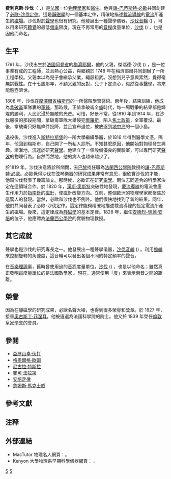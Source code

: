 {{NoteTA
|G1 = Physics
|1 = zh-cn:费利克斯; zh-tw:菲利克斯;
}}
{{Infobox Scientist
|name              = {{lang|fr|Félix Savart}}
| image_size        = 150px
|birth_date        = {{birth date|1791|6|30}}
|birth_place       = {{flag|法蘭西王國}}[[阿登省|阿登省]][[沙勒維爾-梅濟耶爾|梅濟耶爾]]
|death_date        = {{death date and age|1841|3|16|1791|6|30}}
|death_place       =  法國[[巴黎|巴黎]] 
|nationality       = [[法國|法國]]
|field             = [[物理|物理]]、[[醫生|醫生]]
|work_institutions = [[法蘭西公學院|法蘭西公學院]]
|known_for         =[[必歐-沙伐定律|必歐-沙伐定律]]
}}

'''费利克斯·沙伐'''{{NoteTag|法语人名Savart在现代人名翻译中译作“萨瓦尔”，但在指该物理学家时约定俗成译作“萨伐尔”。}}（{{lang-fr|Félix Savart}} ，{{bd|1791年|6月30日|1841年|3月16日}}）是[[法國|法國]]一位[[物理學家|物理學家]]和[[醫生|醫生]]。他與[[讓-巴蒂斯特·必歐|讓-巴蒂斯特·必歐]]共同創建了[[必歐-沙伐定律|必歐-沙伐定律]]。這是[[靜磁學|靜磁學]]的一個基本定律，精確地描述[[載流導線|載流導線]]的[[電流|電流]]所產生的[[磁場|磁場]]。沙伐對於[[聲學|聲學]]也很有研究。他發展出一種聲學儀器，[[沙伐音輪|沙伐音輪]] ({{lang|en|Savart wheel}}) ，可以用來研究[[聽覺|聽覺]]的最低[[頻率|頻率]]限度。現在不再常用的[[音程|音程]]度量單位，[[沙伐|沙伐]] ({{lang|en|savart}}) ，也是因他而命名。

==生平==
1791 年，沙伐出生於[[法國|法國]][[阿登省|阿登省]]的[[沙勒維爾-梅濟耶爾|梅濟耶爾]]，他的父親，傑瑞德·沙伐 ({{lang|fr|Gérard Savart}}) ，是一位事業有成的工程師，並且熱心公益，與鄉親於 1748 年在梅濟耶爾共同創辦了一所工程學校。父親本以為兒子會繼承父業，繩厥祖武。沒想到兒子意興索然，覺得毫無挑戰性。在十七歲那年，不顧父親的反對，兒子下定決心，毅然從事[[醫學|醫學]]，將來能懸壺濟世。

1808 年，沙伐在[[摩澤爾省|摩澤爾省]][[梅斯|梅斯市]]的一所醫院學習醫術。兩年後，結束訓練，他成為[[拿破崙|拿破崙]]軍隊裏的[[軍醫|軍醫]]。那時候，正值拿破崙全盛時代，每一場戰爭的結果都是輝煌的勝利，人民沉浸於無敵的光芒。可惜，好景不常，從1810 年到1814 年，在沙伐服役的那段期間，拿破崙軍隊大舉侵犯[[俄羅斯|俄羅斯]]，陷入[[焦土政策|焦土政策]]，全軍覆沒。最後，拿破崙只好無條件投降，並且宣布退位，被放逐到[[地中海|地中海]]的一個小島。

退役後，沙伐進入[[斯特拉斯堡|斯特拉斯堡]]的一所大學繼續學醫，於1816 年得到醫學文憑。隔年，他回到梅斯市，自己開了一所私人診所。不知甚麼原因，他開始對物理發生興趣。漸漸地，沉迷於研究[[聲學|聲學]]。他建立了一個設備優良的實驗室，可以專門研究[[聲波|聲波]]的物理行為。自然而然地，他的病人也越來越少了。

於1819 年，沙伐決意將診所關閉，去[[巴黎|巴黎]]找任職為[[法蘭西公學院|法蘭西公學院]]教授的[[讓-巴蒂斯特·必歐|讓-巴蒂斯特·必歐]]。必歐覺得沙伐在弦琴樂器的研究成果非常有意思，很欣賞沙伐的才能，他幫沙伐發表了幾篇論文。那時候，必歐正在研究[[電學|電學]]。兩位志同道合的科學家決定在這領域合作。於 1820 年，[[漢斯·奧斯特|漢斯·奧斯特]]突破性地發現，[[載流導線|載流導線]]的電流會產生作用力於[[指南針|指南針]]的[[磁|磁針]]，使磁針改變方向。立刻，整個歐洲的物理學家都聚焦於這驚人的發現。當然，必歐和沙伐也不例外。他們很快地找到了新的結果。同年，他們共同發表了必歐-沙伐定律。這定律能夠精確地描述載流導線的恆定電流所產生的磁場。後來，這定律成為[[靜磁學|靜磁學]]的基本定律。1828 年，繼任[[安德烈-瑪麗·安培|安德烈-瑪麗·安培]]的位子，他應聘為[[法蘭西公學院|法蘭西公學院]]的實驗物理教授。

==其它成就==
聲學也是沙伐的研究專長之一。他發展出一種聲學儀器，[[沙伐音輪|沙伐音輪]] ({{lang|en|Savart wheel}}) 。利用[[齒輪|齒輪]]來控制旋轉的角速度，這音輪可以發出各個不同的特定頻率的聲音。

在[[音樂理論|音樂理論]]裏，舊時曾使用過的[[音程|音程]]度量單位，[[沙伐|沙伐]] ({{lang|en|savart}}) ，也是以他命名；雖然真正發明這度量單位的是法國數學家 {{lang|fr|Joseph Sauveur}} 。現在，通常使用「度」來表示兩音之間的距離。

==榮譽==
因為在靜磁學的研究成果，必歐名聲大噪，也得到很多榮譽和獎章。於 1827 年，接替[[奧古斯丁·菲涅耳|奧古斯丁·菲涅耳]]，他被遴選為法國科學院的院士。他又於 1839 年榮任[[倫敦皇家學會|倫敦皇家學會]]的會員。

==參閱==
* [[亞歷山卓·伏打|亞歷山卓·伏打]]
* [[格奧爾格·歐姆|格奧爾格·歐姆]]
* [[尼古拉·特斯拉|尼古拉·特斯拉]]
* [[麥可·法拉第|麥可·法拉第]]
* [[安培定律|安培定律]]
* [[詹姆斯·馬克士威|詹姆斯·馬克士威]]

==參考文獻==
{{Citation|last=McKusick|first=V A|last2=Wiskind|first2=H K|title= Felix Savart (1791-1841), Physician-Physicist|journal = J. Hist. Medicine|pages=pp. 411-423|year=October 1959}}

== 注释 ==
{{noteFoot}}
==外部連結==
*MacTutor 物理名人網頁：{{Citation|last=O'Connor|first=J. J.|last2=Robertson|first2=E. F.| title=费利克斯·沙伐|url=http://www-history.mcs.st-andrews.ac.uk/Biographies/Savart.html}}。
*Kenyon 大學物理系早期科學儀器網頁： {{Citation| title=沙伐音輪|url=http://physics.kenyon.edu/EarlyApparatus/Acoustics/Savarts_Wheel/Savarts_Wheel.html }}。

{{Authority control}}
[[Category:法國物理學家|S]]
[[Category:靜磁學|S]]